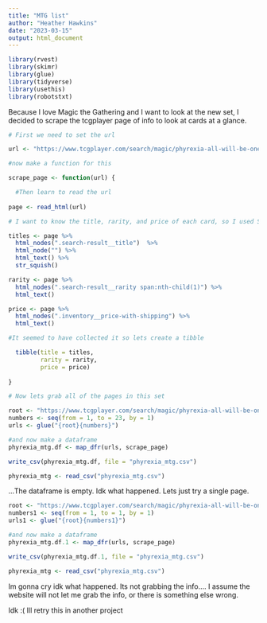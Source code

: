 ```yaml
---
title: "MTG list"
author: "Heather Hawkins"
date: "2023-03-15"
output: html_document
---
```


```r
library(rvest)
library(skimr)
library(glue)
library(tidyverse) 
library(usethis)
library(robotstxt)
```

Because I love Magic the Gathering and I want to look at the new set, I decided to scrape the tcgplayer page of info to look at cards at a glance. 

```r

# First we need to set the url

url <- "https://www.tcgplayer.com/search/magic/phyrexia-all-will-be-one?productLineName=magic&setName=phyrexia-all-will-be-one&view=grid&page=1"

#now make a function for this

scrape_page <- function(url) {

  #Then learn to read the url
  
page <- read_html(url)

# I want to know the title, rarity, and price of each card, so I used Selector Gadget to grab the html.nodes.

titles <- page %>%
  html_nodes(".search-result__title")  %>%
  html_node("") %>%
  html_text() %>% 
  str_squish()

rarity <- page %>%
  html_nodes(".search-result__rarity span:nth-child(1)") %>%
  html_text()

price <- page %>%
  html_nodes(".inventory__price-with-shipping") %>%
  html_text()

#It seemed to have collected it so lets create a tibble

  tibble(title = titles, 
         rarity = rarity,
         price = price)
  
}

# Now lets grab all of the pages in this set

root <- "https://www.tcgplayer.com/search/magic/phyrexia-all-will-be-one?productLineName=magic&setName=phyrexia-all-will-be-one&view=grid&page="
numbers <- seq(from = 1, to = 23, by = 1)
urls <- glue("{root}{numbers}")

#and now make a dataframe
phyrexia_mtg.df <- map_dfr(urls, scrape_page)

write_csv(phyrexia_mtg.df, file = "phyrexia_mtg.csv")

phyrexia_mtg <- read_csv("phyrexia_mtg.csv")

```
...The dataframe is empty. Idk what happened. 
Lets just try a single page. 

```r

root <- "https://www.tcgplayer.com/search/magic/phyrexia-all-will-be-one?productLineName=magic&setName=phyrexia-all-will-be-one&view=grid&page="
numbers1 <- seq(from = 1, to = 1, by = 1)
urls1 <- glue("{root}{numbers1}")

#and now make a dataframe
phyrexia_mtg.df.1 <- map_dfr(urls, scrape_page)

write_csv(phyrexia_mtg.df.1, file = "phyrexia_mtg.csv")

phyrexia_mtg <- read_csv("phyrexia_mtg.csv")
```
Im gonna cry idk what happened. Its not grabbing the info.... I assume the website will not let me grab the info, or there is something else wrong. 

Idk :( Ill retry this in another project

